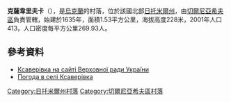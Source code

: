 {{coord|50|26|5|N|28|30|29|E|scale:30000|display=title}}

'''克薩韋里夫卡'''（{{lang-uk|Ксаверівка}}），是[[烏克蘭|烏克蘭]]的村落，位於該國北部[[日托米爾州|日托米爾州]]，由[[切爾尼亞希夫區|切爾尼亞希夫區]]負責管轄，始建於1635年，面積1.53平方公里，海拔高度228米，2001年人口413，人口密度每平方公里269.93人。

==參考資料== 
* [http://w1.c1.rada.gov.ua/pls/z7502/A005?rf7571=10808 Ксаверівка на сайті Верховної ради України]{{dead link|date=2017年11月 |bot=InternetArchiveBot |fix-attempted=yes }}
* [http://weather.in.ua/ua/zhitomirskaja/12564 Погода в селі Ксаверівка] {{Wayback|url=http://weather.in.ua/ua/zhitomirskaja/12564 |date=20111219132855 }}

{{DEFAULTSORT:Ксаверівка}}
[[Category:日托米爾州村落|Category:日托米爾州村落]]
[[Category:切爾尼亞希夫區村落|Category:切爾尼亞希夫區村落]]


{{Zhytomyr-geo-stub}}